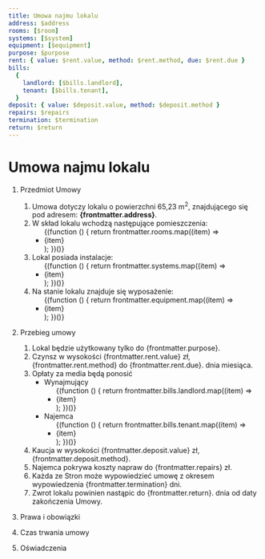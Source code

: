 ```yaml
---
title: Umowa najmu lokalu
address: $address
rooms: [$room]
systems: [$system]
equipment: [$equipment]
purpose: $purpose
rent: { value: $rent.value, method: $rent.method, due: $rent.due }
bills:
  {
    landlord: [$bills.landlord],
    tenant: [$bills.tenant],
  }
deposit: { value: $deposit.value, method: $deposit.method }
repairs: $repairs
termination: $termination
return: $return
---
```


# Umowa najmu lokalu

1. Przedmiot Umowy

   1. Umowa dotyczy lokalu o powierzchni 65,23 m<sup>2</sup>, znajdującego się pod adresem: **{frontmatter.address}**.
   2. W skład lokalu wchodzą następujące pomieszczenia:
      <ul>
        {(function () {
          return frontmatter.rooms.map((item) => <li>{item}</li>);
        })()}
      </ul>
   3. Lokal posiada instalacje:
      <ul>
        {(function () {
          return frontmatter.systems.map((item) => <li>{item}</li>);
        })()}
      </ul>
   4. Na stanie lokalu znajduje się wyposażenie:
      <ul>
        {(function () {
          return frontmatter.equipment.map((item) => <li>{item}</li>);
        })()}
      </ul>

2. Przebieg umowy

   1. Lokal będzie użytkowany tylko do {frontmatter.purpose}.
   2. Czynsz w wysokości {frontmatter.rent.value} zł, {frontmatter.rent.method} do {frontmatter.rent.due}. dnia miesiąca.
   3. Opłaty za media będą ponosić
      - Wynajmujący
        <ul>
        {(function () {
          return frontmatter.bills.landlord.map((item) => <li>{item}</li>);
        })()}
        </ul>
      - Najemca
        <ul>
        {(function () {
          return frontmatter.bills.tenant.map((item) => <li>{item}</li>);
        })()}
        </ul>
   4. Kaucja w wysokości {frontmatter.deposit.value} zł, {frontmatter.deposit.method}.
   5. Najemca pokrywa koszty napraw do {frontmatter.repairs} zł.
   6. Każda ze Stron może wypowiedzieć umowę z okresem wypowiedzenia {frontmatter.termination} dni.
   7. Zwrot lokalu powinien nastąpic do {frontmatter.return}. dnia od daty zakończenia Umowy.

3. Prawa i obowiązki

4. Czas trwania umowy

5. Oświadczenia
